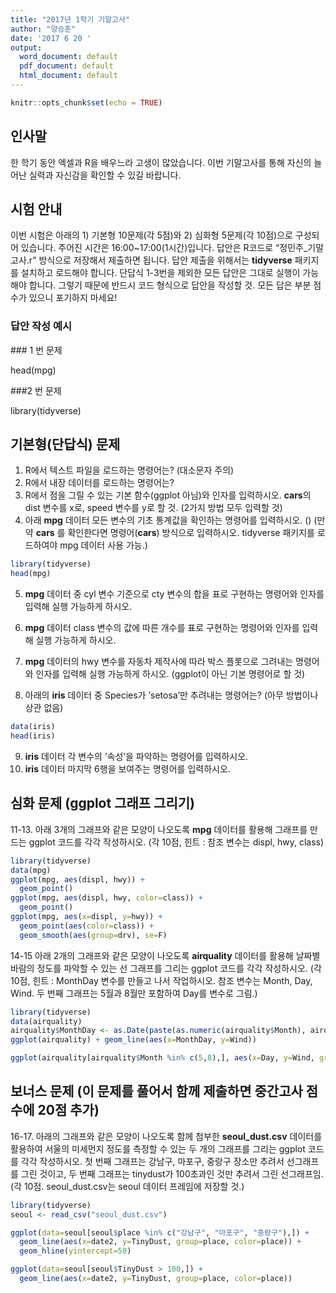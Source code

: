 ```yaml
---
title: "2017년 1학기 기말고사"
author: "양승훈"
date: '2017 6 20 '
output:
  word_document: default
  pdf_document: default
  html_document: default
---
```


```r
knitr::opts_chunk$set(echo = TRUE)
```

## 인사말

한 학기 동안 엑셀과 R을 배우느라 고생이 많았습니다. 이번 기말고사를 통해 자신의 늘어난 실력과 자신감을 확인할 수 있길 바랍니다.

## 시험 안내

이번 시험은 아래의 1) 기본형 10문제(각 5점)와 2) 심화형 5문제(각 10점)으로 구성되어 있습니다. 주어진 시간은 16:00~17:00(1시간)입니다. 답안은 R코드로 "정민주_기말고사.r" 방식으로 저장해서 제출하면 됩니다. 답안 제출을 위해서는 **tidyverse** 패키지를 설치하고 로드해야 합니다. 단답식 1-3번을 제외한 모든 답안은 그대로 실행이 가능해야 합니다. 그렇기 때문에 반드시 코드 형식으로 답안을 작성할 것. 모든 답은 부분 점수가 있으니 포기하지 마세요!

### 답안 작성 예시 

 ### 1 번 문제

head(mpg)

 ###2 번 문제

library(tidyverse)

## 기본형(단답식) 문제

1. R에서 텍스트 파일을 로드하는 명령어는? (대소문자 주의)
2. R에서 내장 데이터를 로드하는 명령어는?
3. R에서 점을 그릴 수 있는 기본 함수(ggplot 아님)와 인자를 입력하시오. **cars**의 dist 변수를 x로, speed 변수를 y로 할 것. (2가지 방법 모두 입력할 것)
4. 아래 **mpg** 데이터 모든 변수의 기초 통계값을 확인하는 명령어를 입력하시오. ()
(만약 **cars** 를 확인한다면 명령어(**cars**) 방식으로 입력하시오. tidyverse 패키지를 로드하여야 mpg 데이터 사용 가능.)

```r
library(tidyverse)
head(mpg)
```

5. **mpg** 데이터 중 cyl 변수 기준으로 cty 변수의 합을 표로 구현하는 명령어와 인자를 입력해 실행 가능하게 하시오.

6. **mpg** 데이터 class 변수의 값에 따른 개수를 표로 구현하는 명령어와 인자를 입력해 실행 가능하게 하시오.

7. **mpg** 데이터의 hwy 변수를 자동차 제작사에 따라 박스 플롯으로 그려내는 명령어와 인자를 입력해 실행 가능하게 하시오. (ggplot이 아닌 기본 명령어로 할 것)

8. 아래의 **iris** 데이터 중 Species가 'setosa'만 추려내는 명령어는? (아무 방법이나 상관 없음)

```r
data(iris)
head(iris)
```

9. **iris** 데이터 각 변수의 '속성'을 파악하는 명령어를 입력하시오.
10. **iris** 데이터 마지막 6행을 보여주는 명령어를 입력하시오.


## 심화 문제 (ggplot 그래프 그리기)

11-13. 아래 3개의 그래프와 같은 모양이 나오도록 **mpg** 데이터를 활용해 그래프를 만드는 ggplot 코드를 각각 작성하시오. (각 10점, 힌트 : 참조 변수는 displ, hwy, class)

```r
library(tidyverse)
data(mpg)
ggplot(mpg, aes(displ, hwy)) +
  geom_point()
ggplot(mpg, aes(displ, hwy, color=class)) +
  geom_point()
ggplot(mpg, aes(x=displ, y=hwy)) +
  geom_point(aes(color=class)) +
  geom_smooth(aes(group=drv), se=F)
```

14-15 아래 2개의 그래프와 같은 모양이 나오도록 **airquality** 데이터를 활용해 날짜별 바람의 정도를 파악할 수 있는 선 그래프를 그리는 ggplot 코드를 각각 작성하시오. (각 10점, 힌트 : MonthDay 변수를 만들고 나서 작업하시오. 참조 변수는 Month, Day, Wind. 두 번째 그래프는 5월과 8월만 포함하여 Day를 변수로 그림.)

```r
library(tidyverse)
data(airquality)
airquality$MonthDay <- as.Date(paste(as.numeric(airquality$Month), airquality$Day, "1973", sep="-"), format="%m-%d-%Y")
ggplot(airquality) + geom_line(aes(x=MonthDay, y=Wind))

ggplot(airquality[airquality$Month %in% c(5,8),], aes(x=Day, y=Wind, group=Month, color=Month)) + geom_line(lwd=2)

```

## 보너스 문제 (이 문제를 풀어서 함께 제출하면 중간고사 점수에 20점 추가)

16-17. 아래의 그래프와 같은 모양이 나오도록 함께 첨부한 **seoul_dust.csv** 데이터를 활용하여 서울의 미세먼지 정도를 측정할 수 있는 두 개의 그래프를 그리는 ggplot 코드를 각각 작성하시오. 첫 번째 그래프는 강남구, 마포구, 중랑구 장소만 추려서 선그래프를 그린 것이고, 두 번째 그래프는 tinydust가 100초과인 것만 추려서 그린 선그래프임. (각 10점. seoul_dust.csv는 seoul 데이터 프레임에 저장할 것.)

```r
library(tidyverse)
seoul <- read_csv("seoul_dust.csv")

ggplot(data=seoul[seoul$place %in% c("강남구", "마포구", "중랑구"),]) +
  geom_line(aes(x=date2, y=TinyDust, group=place, color=place)) +
  geom_hline(yintercept=50)

ggplot(data=seoul[seoul$TinyDust > 100,]) +
  geom_line(aes(x=date2, y=TinyDust, group=place, color=place))
```


